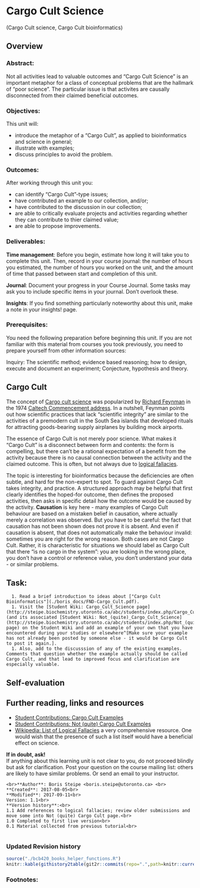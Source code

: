 # Cargo Cult Science {#cargocult}
(Cargo Cult science, Cargo Cult bioinformatics)

## Overview 
### Abstract:
Not all activities lead to valuable outcomes and "Cargo Cult Science" is an important metaphor for a class of conceptual problems that are the hallmark of "poor science". The particular issue is that activites are causally disconnected from their claimed beneficial outcomes.

### Objectives:
This unit will:

  * introduce the metaphor of a "Cargo Cult", as applied to bioinformatics and science in general;
  * illustrate with examples;
  * discuss principles to avoid the problem.

### Outcomes:
After working through this unit you:

  * can identify "Cargo Cult"-type issues;
  * have contributed an example to our collection, and/or;
  * have contributed to the discussion in our collection;
  * are able to critically evaluate projects and activities regarding whether they can contribute to thier claimed value;
  * are able to propose improvements.

### Deliverables:
**Time management**: Before you begin, estimate how long it will take you to complete this unit. Then, record in your course journal: the number of hours you estimated, the number of hours you worked on the unit, and the amount of time that passed between start and completion of this unit.

**Journal**: Document your progress in your Course Journal. Some tasks may ask you to include specific items in your journal. Don't overlook these.

**Insights**: If you find something particularly noteworthy about this unit, make a note in your insights! page.

### Prerequisites:
You need the following preparation before beginning this unit. If you are not familiar with this material from courses you took previously, you need to prepare yourself from other information sources:

Inquiry: The scientific method; evidence based reasoning; how to design, execute and document an experiment; Conjecture, hypothesis and theory.
 
 
## Cargo Cult

The concept of [Cargo cult science](https://en.wikipedia.org/wiki/Cargo_cult_science) was popularized by [Richard Feynman](https://en.wikipedia.org/wiki/Richard_Feynman) in the 1974 [Caltech Commencement address](http://calteches.library.caltech.edu/51/2/CargoCult.htm). In a nutshell, Feynman points out how scientific practices that lack "scientific integrity" are similar to the activities of a premodern cult in the South Sea islands that developed rituals for attracting goods-bearing supply airplanes by building mock airports.

The essence of Cargo Cult is not merely poor science. What makes it "Cargo Cult" is a disconnect between form and contents: the form is compelling, but there can't be a rational expectation of a benefit from the activity because there is no causal connection between the activity and the claimed outcome. This is often, but not always due to [logical fallacies](https://en.wikipedia.org/wiki/List_of_fallacies).

The topic is interesting for bioinformatics because the deficiencies are often subtle, and hard for the non-expert to spot. To guard against Cargo Cult takes integrity, and practice. A structured approach may be helpful that first clearly identifies the hoped-for outcome, then defines the proposed activities, then asks in specific detail how the outcome would be caused by the activity. **Causation** is key here - many examples of Cargo Cult behaviour are based on a mistaken belief in causation, where actually merely a correlation was observed. But you have to be careful: the fact that causation has not been shown does not prove it is absent. And even if causation is absent, that does not automatically make the behaviour invalid: sometimes you are right for the wrong reason. Both cases are not Cargo Cult. Rather, it is characteristic for situations we should label as Cargo Cult that there "is no cargo in the system": you are looking in the wrong place, you don't have a control or reference value, you don't understand your data - or similar problems.
 
## Task:
```block
  1. Read a brief introduction to ideas about ["Cargo Cult Bioinformatics"](./boris_docs/FND-Cargo_Cult.pdf).
  1. Visit the [Student Wiki: Cargo_Cult_Science page](http://steipe.biochemistry.utoronto.ca/abc/students/index.php/Cargo_Cult_Science) (and its associated [Student Wiki: Not_(quite)_Cargo_Cult_Science](http://steipe.biochemistry.utoronto.ca/abc/students/index.php/Not_(quite)_Cargo_Cult_Science) page) on the Student Wiki and add an example of your own that you have encountered during your studies or elsewhere^[Make sure your example has not already been posted by someone else - it would be Cargo Cult to post it again.].
  1. Also, add to the discusssion of any of the existing examples. Comments that question whether the example actually should be called Cargo Cult, and that lead to improved focus and clarification are especially valuable.
```

## Self-evaluation

## Further reading, links and resources

  * [Student Contributions: Cargo Cult Examples](http://steipe.biochemistry.utoronto.ca/abc/students/index.php/Cargo_Cult_Science)
  * [Student Contributions: Not (quite) Cargo Cult Examples](http://steipe.biochemistry.utoronto.ca/abc/students/index.php/Not_(quite)_Cargo_Cult_Science)
  * [Wikipedia: List of Logical Fallacies](https://en.wikipedia.org/wiki/List_of_fallacies) a very comprehensive resource. One would wish that the presence of such a list itself would have a beneficial effect on science.
 
**If in doubt, ask!**<br>
If anything about this learning unit is not clear to you, do not proceed blindly but ask for clarification. Post your question on the course mailing list: others are likely to have similar problems. Or send an email to your instructor.

 
```block2
<br>**Author**: Boris Steipe <boris.steipe@utoronto.ca> <br>
**Created**: 2017-08-05<br>
**Modified**: 2017-09-11<br>
Version: 1.1<br>
**Version history**:<br>
1.1 Add references to logical fallacies; review older submissions and move some into Not (quite) Cargo Cult page.<br>
1.0 Completed to first live version<br>
0.1 Material collected from previous tutorial<br>
 
```

### Updated Revision history
```r
source("./bcb420_books_helper_functions.R")
knitr::kable(githistory2table(git2r::commits(repo=".",path=knitr::current_input())))

```

### Footnotes:
 



